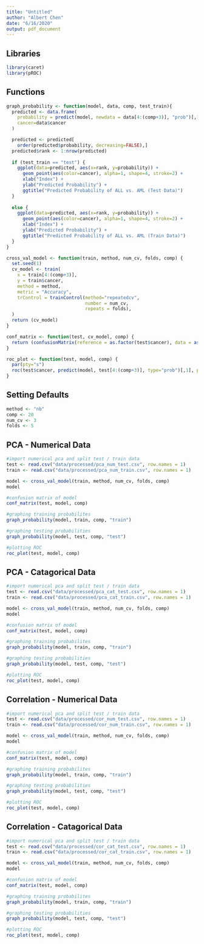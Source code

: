```yaml
---
title: "Untitled"
author: "Albert Chen"
date: "6/16/2020"
output: pdf_document
---
```


## Libraries

```r
library(caret)
library(pROC)
```

## Functions

```r
graph_probability <- function(model, data, comp, test_train){
  predicted <- data.frame(
    probability = predict(model, newdata = data[4:(comp+3)], "prob")[,1],
    cancer=data$cancer
  )

  predicted <- predicted[
    order(predicted$probability, decreasing=FALSE),]
  predicted$rank <- 1:nrow(predicted)
  
  if (test_train == "test") {
    ggplot(data=predicted, aes(x=rank, y=probability)) +
      geom_point(aes(color=cancer), alpha=1, shape=4, stroke=2) +
      xlab("Index") +
      ylab("Predicted Probability") +
      ggtitle("Predicted Probability of ALL vs. AML (Test Data)")
  }
  
  else {
    ggplot(data=predicted, aes(x=rank, y=probability)) +
      geom_point(aes(color=cancer), alpha=1, shape=4, stroke=2) +
      xlab("Index") +
      ylab("Predicted Probability") +
      ggtitle("Predicted Probability of ALL vs. AML (Train Data)")
  }
}

cross_val_model <- function(train, method, num_cv, folds, comp) {
  set.seed(1)
  cv_model <- train(
    x = train[4:(comp+3)],
    y = train$cancer,
    method = method,
    metric = "Accuracy",
    trControl = trainControl(method="repeatedcv",
                             number = num_cv,
                             repeats = folds),
  )
  return (cv_model)
}

conf_matrix <- function(test, cv_model, comp) {
  return (confusionMatrix(reference = as.factor(test$cancer), data = as.factor(predict(cv_model, test[4:(comp+3)]))))
}

roc_plot <- function(test, model, comp) {
  par(pty="s")
  roc(test$cancer, predict(model, test[4:(comp+3)], type="prob")[,1], plot=TRUE, legacy.axes=TRUE)
} 
```

## Setting Defaults
```r
method <- "nb"
comp <- 20
num_cv <- 3
folds <- 5
```


## PCA - Numerical Data

```r
#import numerical pca and split test / train data
test <- read.csv("data/processed/pca_num_test.csv", row.names = 1)
train <- read.csv("data/processed/pca_num_train.csv", row.names = 1)

model <- cross_val_model(train, method, num_cv, folds, comp)
model
```


```r
#confusion matrix of model
conf_matrix(test, model, comp)
```

```r
#graphing training probabilites
graph_probability(model, train, comp, "train")

#graphing testing probabilities
graph_probability(model, test, comp, "test")
```

```r
#plotting ROC
roc_plot(test, model, comp)
```

## PCA - Catagorical Data

```r
#import numerical pca and split test / train data
test <- read.csv("data/processed/pca_cat_test.csv", row.names = 1)
train <- read.csv("data/processed/pca_cat_train.csv", row.names = 1)

model <- cross_val_model(train, method, num_cv, folds, comp)
model
```


```r
#confusion matrix of model
conf_matrix(test, model, comp)
```

```r
#graphing training probabilites
graph_probability(model, train, comp, "train")

#graphing testing probabilities
graph_probability(model, test, comp, "test")
```

```r
#plotting ROC
roc_plot(test, model, comp)
```

## Correlation - Numerical Data

```r
#import numerical pca and split test / train data
test <- read.csv("data/processed/cor_num_test.csv", row.names = 1)
train <- read.csv("data/processed/cor_num_train.csv", row.names = 1)

model <- cross_val_model(train, method, num_cv, folds, comp)
model
```


```r
#confusion matrix of model
conf_matrix(test, model, comp)
```

```r
#graphing training probabilites
graph_probability(model, train, comp, "train")

#graphing testing probabilities
graph_probability(model, test, comp, "test")
```

```r
#plotting ROC
roc_plot(test, model, comp)
```

## Correlation - Catagorical Data

```r
#import numerical pca and split test / train data
test <- read.csv("data/processed/cor_cat_test.csv", row.names = 1)
train <- read.csv("data/processed/cor_cat_train.csv", row.names = 1)

model <- cross_val_model(train, method, num_cv, folds, comp)
model
```


```r
#confusion matrix of model
conf_matrix(test, model, comp)
```

```r
#graphing training probabilites
graph_probability(model, train, comp, "train")

#graphing testing probabilities
graph_probability(model, test, comp, "test")
```

```r
#plotting ROC
roc_plot(test, model, comp)
```

